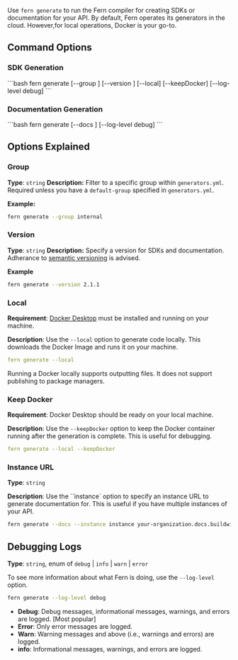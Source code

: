 Use `fern generate` to run the Fern compiler for creating SDKs or documentation for your API. By default, Fern operates its generators in the cloud. However,for local operations, Docker is your go-to.

## Command Options 

### SDK Generation

<CodeBlock title = "Command Syntax">
```bash
fern generate [--group <group>] [--version <version>] [--local] [--keepDocker] [--log-level debug]
```
</CodeBlock>

### Documentation Generation

<CodeBlock title = "Command Syntax">
```bash
fern generate [--docs <instance-url>] [--log-level debug]
```
</CodeBlock>

## Options Explained 

### Group

**Type**: `string`
**Description:** Filter to a specific group within `generators.yml`. Required unless you have a `default-group` specified in `generators.yml`.

**Example:**

```bash
fern generate --group internal
```

### Version

**Type**: `string`
**Description:** Specify a version for SDKs and documentation. Adherance to [semantic versioning](https://semver.org/) is advised.     

**Example**
```bash
fern generate --version 2.1.1
```

### Local

**Requirement**: [Docker Desktop](https://www.docker.com/products/docker-desktop/) must be installed and running on your machine.

**Description**: Use the `--local` option to generate code locally. This downloads the Docker Image and runs it on your machine.

```yaml
fern generate --local
```

Running a Docker locally supports outputting files. It does not support publishing to package managers.

### Keep Docker

**Requirement**: Docker Desktop should be ready on your local machine.

**Description**: Use the `--keepDocker` option to keep the Docker container running after the generation is complete. This is useful for debugging.

```yaml
fern generate --local --keepDocker
```

### Instance URL 

**Type**: `string`

**Description**: Use the ``instance` option to specify an instance URL to generate documentation for. This is useful if you have multiple instances of your API.

```bash
fern generate --docs --instance instance your-organization.docs.buildwithfern.com
```

## Debugging Logs

**Type**: `string`, enum of `debug` | `info` | `warn` | `error`

To see more information about what Fern is doing, use the `--log-level` option. 

```bash
fern generate --log-level debug 
```

- **Debug**: Debug messages, informational messages, warnings, and errors are logged. [Most popular]
- **Error**: Only error messages are logged.
- **Warn**: Warning messages and above (i.e., warnings and errors) are logged.
- **info**: Informational messages, warnings, and errors are logged.
